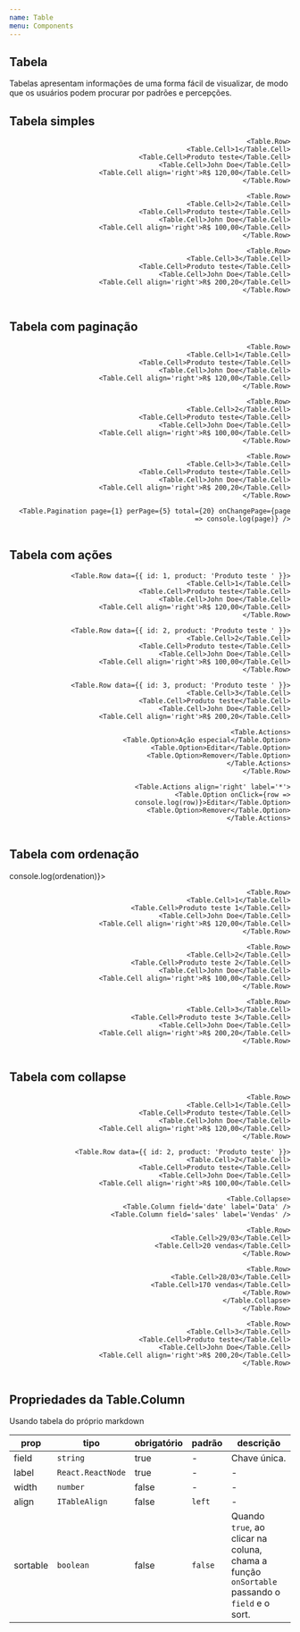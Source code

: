 ```yaml
---
name: Table
menu: Components
---
```



## Tabela

Tabelas apresentam informações de uma forma fácil de visualizar, de modo que os usuários podem procurar por padrões e percepções.

## Tabela simples

<Playground>
  <Table>
    <Table.Column field='id' label='ID' />
    <Table.Column field='product' label='Produto' />
    <Table.Column field='owner' label='Produtor' />
    <Table.Column field='value' label='Valor' align='right' />

    <Table.Row>
      <Table.Cell>1</Table.Cell>
      <Table.Cell>Produto teste</Table.Cell>
      <Table.Cell>John Doe</Table.Cell>
      <Table.Cell align='right'>R$ 120,00</Table.Cell>
    </Table.Row>

    <Table.Row>
      <Table.Cell>2</Table.Cell>
      <Table.Cell>Produto teste</Table.Cell>
      <Table.Cell>John Doe</Table.Cell>
      <Table.Cell align='right'>R$ 100,00</Table.Cell>
    </Table.Row>

    <Table.Row>
      <Table.Cell>3</Table.Cell>
      <Table.Cell>Produto teste</Table.Cell>
      <Table.Cell>John Doe</Table.Cell>
      <Table.Cell align='right'>R$ 200,20</Table.Cell>
    </Table.Row>
  </Table>
</Playground>

## Tabela com paginação

<Playground>
  <Table>
    <Table.Column field='id' label='ID' />
    <Table.Column field='product' label='Produto' />
    <Table.Column field='owner' label='Produtor' />
    <Table.Column field='value' label='Valor' align='right' />

    <Table.Row>
      <Table.Cell>1</Table.Cell>
      <Table.Cell>Produto teste</Table.Cell>
      <Table.Cell>John Doe</Table.Cell>
      <Table.Cell align='right'>R$ 120,00</Table.Cell>
    </Table.Row>

    <Table.Row>
      <Table.Cell>2</Table.Cell>
      <Table.Cell>Produto teste</Table.Cell>
      <Table.Cell>John Doe</Table.Cell>
      <Table.Cell align='right'>R$ 100,00</Table.Cell>
    </Table.Row>

    <Table.Row>
      <Table.Cell>3</Table.Cell>
      <Table.Cell>Produto teste</Table.Cell>
      <Table.Cell>John Doe</Table.Cell>
      <Table.Cell align='right'>R$ 200,20</Table.Cell>
    </Table.Row>

    <Table.Pagination page={1} perPage={5} total={20} onChangePage={page => console.log(page)} />
  </Table>
</Playground>

## Tabela com ações

<Playground>
  <Table>
    <Table.Column field='id' label='ID' />
    <Table.Column field='product' label='Produto' />
    <Table.Column field='owner' label='Produtor' />
    <Table.Column field='value' label='Valor' align='right' />

    <Table.Row data={{ id: 1, product: 'Produto teste ' }}>
      <Table.Cell>1</Table.Cell>
      <Table.Cell>Produto teste</Table.Cell>
      <Table.Cell>John Doe</Table.Cell>
      <Table.Cell align='right'>R$ 120,00</Table.Cell>
    </Table.Row>

    <Table.Row data={{ id: 2, product: 'Produto teste ' }}>
      <Table.Cell>2</Table.Cell>
      <Table.Cell>Produto teste</Table.Cell>
      <Table.Cell>John Doe</Table.Cell>
      <Table.Cell align='right'>R$ 100,00</Table.Cell>
    </Table.Row>

    <Table.Row data={{ id: 3, product: 'Produto teste ' }}>
      <Table.Cell>3</Table.Cell>
      <Table.Cell>Produto teste</Table.Cell>
      <Table.Cell>John Doe</Table.Cell>
      <Table.Cell align='right'>R$ 200,20</Table.Cell>

      <Table.Actions>
        <Table.Option>Ação especial</Table.Option>
        <Table.Option>Editar</Table.Option>
        <Table.Option>Remover</Table.Option>
      </Table.Actions>
    </Table.Row>

    <Table.Actions align='right' label='*'>
      <Table.Option onClick={row => console.log(row)}>Editar</Table.Option>
      <Table.Option>Remover</Table.Option>
    </Table.Actions>
  </Table>
</Playground>

## Tabela com ordenação

<Playground>
  <Table onSortable={ordenation => console.log(ordenation)}>
    <Table.Column field='id' label='ID' />
    <Table.Column field='product' label='Produto' sortable />
    <Table.Column field='owner' label='Produtor' sortable />
    <Table.Column field='value' label='Valor' align='right' />

    <Table.Row>
      <Table.Cell>1</Table.Cell>
      <Table.Cell>Produto teste 1</Table.Cell>
      <Table.Cell>John Doe</Table.Cell>
      <Table.Cell align='right'>R$ 120,00</Table.Cell>
    </Table.Row>

    <Table.Row>
      <Table.Cell>2</Table.Cell>
      <Table.Cell>Produto teste 2</Table.Cell>
      <Table.Cell>John Doe</Table.Cell>
      <Table.Cell align='right'>R$ 100,00</Table.Cell>
    </Table.Row>

    <Table.Row>
      <Table.Cell>3</Table.Cell>
      <Table.Cell>Produto teste 3</Table.Cell>
      <Table.Cell>John Doe</Table.Cell>
      <Table.Cell align='right'>R$ 200,20</Table.Cell>
    </Table.Row>
  </Table>
</Playground>

## Tabela com collapse

<Playground>
  <Table>
    <Table.Column field='id' label='ID' />
    <Table.Column field='product' label='Produto' />
    <Table.Column field='owner' label='Produtor' />
    <Table.Column field='value' label='Valor' align='right' />

    <Table.Row>
      <Table.Cell>1</Table.Cell>
      <Table.Cell>Produto teste</Table.Cell>
      <Table.Cell>John Doe</Table.Cell>
      <Table.Cell align='right'>R$ 120,00</Table.Cell>
    </Table.Row>

    <Table.Row data={{ id: 2, product: 'Produto teste' }}>
      <Table.Cell>2</Table.Cell>
      <Table.Cell>Produto teste</Table.Cell>
      <Table.Cell>John Doe</Table.Cell>
      <Table.Cell align='right'>R$ 100,00</Table.Cell>

      <Table.Collapse>
        <Table.Column field='date' label='Data' />
        <Table.Column field='sales' label='Vendas' />

        <Table.Row>
          <Table.Cell>29/03</Table.Cell>
          <Table.Cell>20 vendas</Table.Cell>
        </Table.Row>

        <Table.Row>
          <Table.Cell>28/03</Table.Cell>
          <Table.Cell>170 vendas</Table.Cell>
        </Table.Row>
      </Table.Collapse>
    </Table.Row>

    <Table.Row>
      <Table.Cell>3</Table.Cell>
      <Table.Cell>Produto teste</Table.Cell>
      <Table.Cell>John Doe</Table.Cell>
      <Table.Cell align='right'>R$ 200,20</Table.Cell>
    </Table.Row>
  </Table>
</Playground>

## Propriedades da Table.Column

Usando tabela do próprio markdown

| prop     | tipo              | obrigatório | padrão  | descrição                                                                                    |
| -------- | ----------------- | ----------- | ------- | -------------------------------------------------------------------------------------------- |
| field    | `string`          | true        | -       | Chave única.                                                                                 |
| label    | `React.ReactNode` | true        | -       | -                                                                                            |
| width    | `number`          | false       | -       | -                                                                                            |
| align    | `ITableAlign`     | false       | `left`  | -                                                                                            |
| sortable | `boolean`         | false       | `false` | Quando `true`, ao clicar na coluna, chama a função` onSortable` passando o `field` e o sort. |